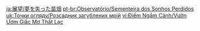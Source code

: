 {{Viewpoint
|id      = 314
|title   = Nursery of Lost Dreams
|title2  = Old Vanarana
|subarea = Old Vanarana
|area    = Lost Nursery
|region  = Sumeru
|note    = This viewpoint will only appear after completing {{LL|"Hello," "Thank You," and the Final "Goodbye"|.}} Its entry is also hidden in the Archive before it is collected.
|text    = "Friends will stroll through the forest again. That which is good will return, and the painful memories will vanish. Just like a stream purifying itself or a withered tree sprouting once more."
|image   = Viewpoint Nursery of Lost Dreams.png
|map     = Viewpoint Location Nursery of Lost Dreams.png
}}

[[ja:展望/夢を失った苗畑]]
[[pt-br:Observatório/Sementeira dos Sonhos Perdidos]]
[[uk:Точки огляду/Розсадник загублених мрій]]
[[vi:Điểm Ngắm Cảnh/Vườn Ươm Giấc Mơ Thất Lạc]]